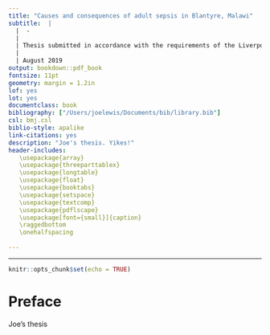 ```yaml
--- 
title: "Causes and consequences of adult sepsis in Blantyre, Malawi"
subtitle:  | 
  |  -
  |  
  | Thesis submitted in accordance with the requirements of the Liverpool School of Tropical Medicine for the degree of Doctor in Philosophy by Joseph Michael Lewis
  | 
  | August 2019
output: bookdown::pdf_book
fontsize: 11pt
geometry: margin = 1.2in
lof: yes
lot: yes
documentclass: book
bibliography: ["/Users/joelewis/Documents/bib/library.bib"]
csl: bmj.csl
biblio-style: apalike
link-citations: yes
description: "Joe's thesis. Yikes!"
header-includes:
   \usepackage{array}
   \usepackage{threeparttablex}
   \usepackage{longtable}
   \usepackage{float}
   \usepackage{booktabs}
   \usepackage{setspace}
   \usepackage{textcomp}
   \usepackage{pdflscape}
   \usepackage[font={small}]{caption}
   \raggedbottom
   \onehalfspacing
   
---
```

---
```r
knitr::opts_chunk$set(echo = TRUE)
```

# Preface {-}

Joe's thesis 
